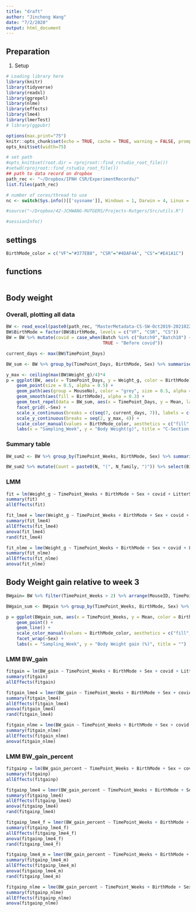 ```yaml
---
title: "draft"
author: "Jincheng Wang"
date: "7/2/2020"
output: html_document
---
```


## Preparation
1. Setup
```r
# Loading library here
library(knitr)
library(tidyverse)
library(readxl)
library(ggrepel)
library(nlme)
library(effects)
library(lme4)
library(lmerTest)
# library(ggpubr)

options(max.print="75")
knitr::opts_chunk$set(echo = TRUE, cache = TRUE, warning = FALSE, prompt=FALSE, tidy = TRUE, comment = NA, message = FALSE)
opts_knit$set(width=75)

# set path
#opts_knit$set(root.dir = rprojroot::find_rstudio_root_file())
#setwd(rprojroot::find_rstudio_root_file())
## path to data record on dropbox
path_rec <- "~/Dropbox/IFNH CSR/ExperimentRecords/"
list.files(path_rec)

# number of cores/thread to use
nc <- switch(Sys.info()[['sysname']], Windows = 1, Darwin = 4, Linux = 12)

#source("~/Dropbox/42-JCHWANG-RUTGERS/Projects-Rutgers/Src/utils.R")

#sessionInfo()
```

## settings
```r
BirthMode_color = c("VF"="#377EB8", "CSR"="#4DAF4A", "CS"="#E41A1C")
```

## functions
```r

```

## Body weight
### Overall, plotting all data
```r
BW <- read_excel(paste0(path_rec, "MasterMetadata-CS-SW-Oct2019-20210224-HS.xlsx"), sheet = "BodyWeightRecords", range = "A1:T2009") %>% filter(!is.na(Weight_g))
BW$BirthMode = factor(BW$BirthMode, levels = c("VF", "CSR", "CS"))
BW = BW %>% mutate(covid = case_when(Batch %in% c("Batch9","Batch10") ~ "Post covid",
                                     TRUE ~ "Before covid"))

current_days <- max(BW$TimePoint_Days)

BW_sum <- BW %>% group_by(TimePoint_Days, BirthMode, Sex) %>% summarise(N = n(), Mean = mean(Weight_g), SE = sd(Weight_g)/sqrt(N))

y_max <- ceiling(max(BW$Weight_g)/4)*4
p = ggplot(BW, aes(x = TimePoint_Days, y = Weight_g, color = BirthMode)) +
    geom_point(size = 0.5, alpha = 0.5) +
    geom_path(aes(group = MouseNo), color = "grey", size = 0.5, alpha = 0.5) +
    geom_smooth(aes(fill = BirthMode), alpha = 0.3) +
    geom_text_repel(data = BW_sum, aes(x = TimePoint_Days, y = Mean, label = N), size = 4, show.legend = F) +
    facet_grid(.~Sex) +
    scale_x_continuous(breaks = c(seq(7, current_days, 7)), labels = c(seq(7, current_days, 7))/7) + 
    scale_y_continuous(breaks = seq(2, y_max, 4)) +
    scale_color_manual(values = BirthMode_color, aesthetics = c("fill", "colour")) +
    labs(x = "Sampling_Week", y = "Body Weight(g)", title = "C-Section Restoration Project - Body Weight Plots-AllData") 
```

### Summary table
```r
BW_sum2 <- BW %>% group_by(TimePoint_Weeks, BirthMode, Sex) %>% summarise(N = n(), N_batch = unique(Batch) %>% length, N_family = unique(FamilyNo) %>% length(), Mean = mean(Weight_g), SE = sd(Weight_g)/sqrt(N))

BW_sum2 %>% mutate(Count = paste0(N, "(", N_family, ")")) %>% select(BirthMode, Sex, TimePoint_Weeks, Count) %>% spread(key = TimePoint_Weeks, value = Count)
```

### LMM
```r
fit = lm(Weight_g ~ TimePoint_Weeks + BirthMode + Sex + covid + LitterSize_Born + LitterSize_InProject, data = BW)
summary(fit)
allEffects(fit)

fit_lme4 = lmer(Weight_g ~ TimePoint_Weeks + BirthMode + Sex + covid + LitterSize_Born + LitterSize_InProject + (1|MouseID), data = BW)
summary(fit_lme4)
allEffects(fit_lme4)
anova(fit_lme4)
rand(fit_lme4)

fit_nlme = lme(Weight_g ~ TimePoint_Weeks + BirthMode + Sex + covid + LitterSize_Born + LitterSize_InProject, random = ~1|MouseID, data = BW, method = "REML")
summary(fit_nlme)
allEffects(fit_nlme)
anova(fit_nlme)

```


## Body Weight gain relative to week 3
```r
BWgain= BW %>% filter(TimePoint_Weeks > 2) %>% arrange(MouseID, TimePoint_Weeks) %>% group_by(MouseID) %>% mutate(BW_gain = Weight_g - Weight_g[1], BW_gain_percent = BW_gain/Weight_g[1],N = n()) %>% filter(TimePoint_Weeks > 3, N > 3)

BWgain_sum <- BWgain %>% group_by(TimePoint_Weeks, BirthMode, Sex) %>% summarise(N = n(), N_batch = unique(Batch) %>% length, N_family = unique(FamilyNo) %>% length(), Mean = mean(BW_gain_percent), SE = sd(BW_gain_percent)/sqrt(N))

p = ggplot(BWgain_sum, aes(x = TimePoint_Weeks, y = Mean, color = BirthMode)) + 
    geom_point() + 
    geom_line() + 
    scale_color_manual(values = BirthMode_color, aesthetics = c("fill", "colour")) + 
    facet_wrap(~Sex) + 
    labs(x = "Sampling_Week", y = "Body Weight gain (%)", title = "")

```

### LMM BW_gain
```r
fitgain = lm(BW_gain ~ TimePoint_Weeks + BirthMode + Sex + covid + LitterSize_Born + LitterSize_InProject, data = BWgain)
summary(fitgain)
allEffects(fitgain)

fitgain_lme4 = lmer(BW_gain ~ TimePoint_Weeks + BirthMode + Sex + covid + LitterSize_Born + LitterSize_InProject + (1|MouseID), data = BWgain)
summary(fitgain_lme4)
allEffects(fitgain_lme4)
anova(fitgain_lme4)
rand(fitgain_lme4)

fitgain_nlme = lme(BW_gain ~ TimePoint_Weeks + BirthMode + Sex + covid + LitterSize_Born + LitterSize_InProject, random = ~1|MouseID, data = BWgain, method = "REML")
summary(fitgain_nlme)
allEffects(fitgain_nlme)
anova(fitgain_nlme)

```

### LMM BW_gain_percent
```r
fitgainp = lm(BW_gain_percent ~ TimePoint_Weeks + BirthMode + Sex + covid + LitterSize_Born + LitterSize_InProject, data = BWgain)
summary(fitgainp)
allEffects(fitgainp)

fitgainp_lme4 = lmer(BW_gain_percent ~ TimePoint_Weeks + BirthMode + Sex + covid + LitterSize_Born + LitterSize_InProject + (1|MouseID), data = BWgain)
summary(fitgainp_lme4)
allEffects(fitgainp_lme4)
anova(fitgainp_lme4)
rand(fitgainp_lme4)

fitgainp_lme4_f = lmer(BW_gain_percent ~ TimePoint_Weeks + BirthMode + (1|MouseID), data = BWgain %>% filter(Sex == "F"))
summary(fitgainp_lme4_f)
allEffects(fitgainp_lme4_f)
anova(fitgainp_lme4_f)
rand(fitgainp_lme4_f)

fitgainp_lme4_m = lmer(BW_gain_percent ~ TimePoint_Weeks + BirthMode + (1|MouseID), data = BWgain %>% filter(Sex == "M"))
summary(fitgainp_lme4_m)
allEffects(fitgainp_lme4_m)
anova(fitgainp_lme4_m)
rand(fitgainp_lme4_m)

fitgainp_nlme = lme(BW_gain_percent ~ TimePoint_Weeks + BirthMode + Sex + covid + LitterSize_Born + LitterSize_InProject, random = ~1|MouseID, data = BWgain, method = "REML")
summary(fitgainp_nlme)
allEffects(fitgainp_nlme)
anova(fitgainp_nlme)

```














